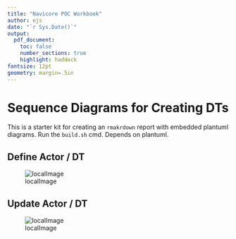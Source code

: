 ```yaml
---
title: "Navicore POC Workbook"
author: ejs
date: "`r Sys.Date()`"
output:
  pdf_document:
    toc: false
    number_sections: true
    highlight: haddock
fontsize: 12pt
geometry: margin=.5in
---
```


Sequence Diagrams for Creating DTs
========

This is a starter kit for creating an `rmakrdown` report with embedded
plantuml diagrams.  Run the `build.sh` cmd.  Depends on plantuml.

\newpage

Define Actor / DT
---------

![localImage](diagrams/define_dt.png)


\newpage

Update Actor / DT
---------

![localImage](diagrams/define_dt.png)

```r
```
